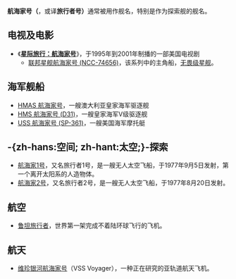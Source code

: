 '''航海家号（{{lang-en|Voyager}}'''，或译'''旅行者号）'''通常被用作舰名，特别是作为探索舰的舰名。

== 电视及电影 ==
* 《'''[[星际旅行：航海家号|星际旅行：航海家号]]'''》，于1995年到2001年制播的一部美国电视剧
** [[联邦星舰航海家号_(NCC-74656)|联邦星舰航海家号 (NCC-74656)]]，该系列中的主角船，[[无畏级星舰|无畏级星舰]]。

== 海军舰船 ==
* [[HMAS_航海家号|HMAS 航海家号]]，一艘澳大利亚皇家海军驱逐舰
* [[HMS_航海家号_(D31)|HMS 航海家号 (D31)]]，一艘皇家海军V级驱逐舰
* [[USS_航海家号_(SP-361)|USS 航海家号 (SP-361)]]，一艘美国海军摩托艇

== -{zh-hans:空间; zh-hant:太空;}-探索 ==
* [[航海家1号|航海家1号]]，又名旅行者1号，是一艘无人太空飞船，于1977年9月5日发射，第一个离开太阳系的人造物体。
* [[航海家2号|航海家2号]]，又名旅行者2号，是一艘无人太空飞船，于1977年8月20日发射。

== 航空 ==
* [[鲁坦旅行者|鲁坦旅行者]]，世界第一架完成不着陆环球飞行的飞机。

== 航天 ==
* [[维珍银河航海家号|维珍银河航海家号]]（VSS Voyager），一种正在研究的亚轨道航天飞机。

{{disambig|Cat=四字消歧义}}